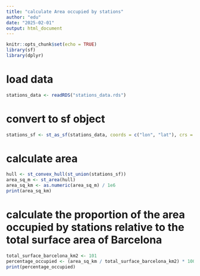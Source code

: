 ```yaml
---
title: "calculate Area occupied by stations"
author: "edu"
date: "2025-02-01"
output: html_document
---
```


```r
knitr::opts_chunk$set(echo = TRUE)
library(sf)
library(dplyr)
```

# load data
```r
stations_data <- readRDS("stations_data.rds")
```

# convert to sf object
```r
stations_sf <- st_as_sf(stations_data, coords = c("lon", "lat"), crs = 4326)
```

# calculate area
```r
hull <- st_convex_hull(st_union(stations_sf))
area_sq_m <- st_area(hull)
area_sq_km <- as.numeric(area_sq_m) / 1e6
print(area_sq_km)
```

# calculate the proportion of the area occupied by stations relative to the total surface area of Barcelona
```r
total_surface_barcelona_km2 <- 101
percentage_occupied <- (area_sq_km / total_surface_barcelona_km2) * 100
print(percentage_occupied)
```

